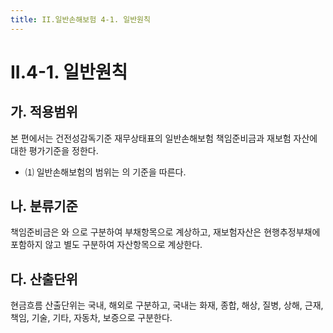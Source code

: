```yaml
---
title: II.일반손해보험 4-1. 일반원칙
---
```

# II.4-1. 일반원칙

## 가. 적용범위
본 편에서는 건전성감독기준 재무상태표의 일반손해보험 책임준비금과 재보험 자산에 대한 평가기준을 정한다.
- ⑴ 일반손해보험의 범위는 <GTooltip label="「보험업감독규정」 제1-2조제11호" desc ="“일반손해보험”이란 보험료를 산출시에 할인율을 적용하지 아니하고 순보험료가 위험보험료만으로 구성된 손해보험을 말한다."/>의 기준을 따른다.

## 나. 분류기준
책임준비금은 <OverlayDemo id="현행추정부채" />와 <OverlayDemo id="위험마진" />으로 구분하여 부채항목으로 계상하고, 재보험자산은 현행추정부채에 포함하지 않고 별도 구분하여 자산항목으로 계상한다.

## 다. 산출단위
현금흐름 산출단위는 국내, 해외로 구분하고, 국내는 화재, 종합, 해상, 질병, 상해, 근재, 책임, 기술, 기타, 자동차, 보증으로 구분한다.

